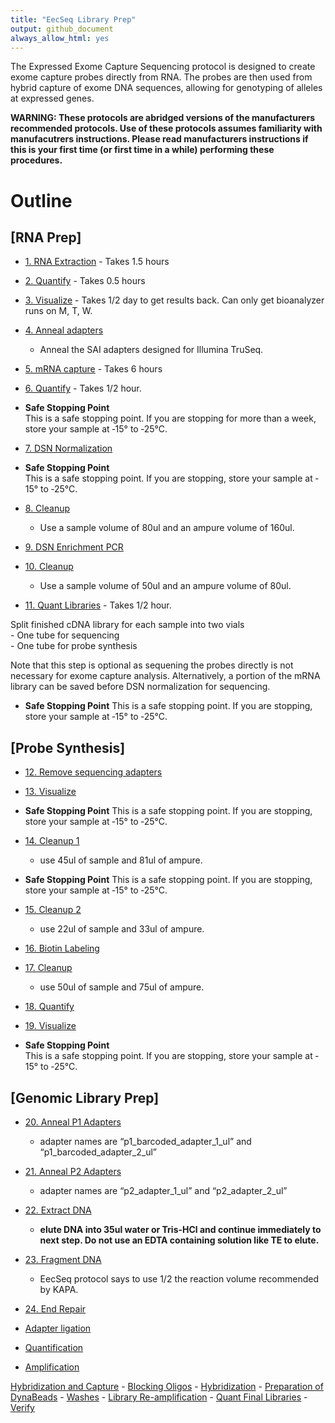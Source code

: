 ```yaml
---
title: "EecSeq Library Prep"
output: github_document
always_allow_html: yes
---
```



The Expressed Exome Capture Sequencing protocol is designed to create exome capture probes directly from RNA.  The probes are then used from hybrid capture of exome DNA sequences, allowing for genotyping of alleles at expressed genes.

**WARNING: These protocols are abridged versions of the manufacturers recommended protocols.  Use of these protocols assumes familiarity with manufacutrers instructions.  Please read manufacturers instructions if this is your first time (or first time in a while) performing these procedures.**

# Outline

## [RNA Prep]
- [1. RNA Extraction](https://pinskylab.github.io/laboratory/protocols/rna_extraction_tri.nb.html)  - Takes 1.5 hours
- [2. Quantify](https://pinskylab.github.io/laboratory/protocols/quant_rna.nb.html) - Takes 0.5 hours 
- [3. Visualize](https://pinskylab.github.io/laboratory/protocols/bioanalyzer.nb.html) - Takes 1/2 day to get results back.  Can only get bioanalyzer runs on M, T, W.
- [4. Anneal adapters](https://pinskylab.github.io/laboratory/protocols/anneal.nb.html)  
  - Anneal the SAI adapters designed for Illumina TruSeq.
  
- [5. mRNA capture](https://pinskylab.github.io/laboratory/protocols/mrna-hyper.nb.html) - Takes 6 hours

- [6. Quantify](https://pinskylab.github.io/laboratory/protocols/quant_dna.nb.html) - Takes 1/2 hour.
- **Safe Stopping Point**  
This is a safe stopping point. If you are stopping for more than a week, store your sample at ‐15° to ‐25°C.  
- [7. DSN Normalization](https://pinskylab.github.io/laboratory/protocols/dsn-norm.nb.html)  
- **Safe Stopping Point**  
This is a safe stopping point. If you are stopping, store your sample at ‐15° to ‐25°C.
- [8. Cleanup](https://pinskylab.github.io/laboratory/protocols/ampure.nb.html)  
  

  - Use a sample volume of 80ul and an ampure volume of 160ul.  

- [9. DSN Enrichment PCR](https://pinskylab.github.io/laboratory/protocols/dsn-pcr.nb.html)
- [10. Cleanup](https://pinskylab.github.io/laboratory/protocols/ampure.nb.html)    

  - Use a sample volume of 50ul and an ampure volume of 80ul.  

- [11. Quant Libraries](https://pinskylab.github.io/laboratory/protocols/quant_dna.nb.html) - Takes 1/2 hour.

Split finished cDNA library for each sample into two vials  
- One tube for sequencing  
- One tube for probe synthesis  

Note that this step is optional as sequening the probes directly is not necessary for exome capture analysis. Alternatively, a portion of the mRNA library can be saved before DSN normalization for sequencing.

- **Safe Stopping Point**
This is a safe stopping point. If you are stopping, store your sample at ‐15° to ‐25°C.

## [Probe Synthesis]
- [12. Remove sequencing adapters]((https://pinskylab.github.io/laboratory/protocols/remove-adapters_eecseq.nb.html))  
- [13. Visualize](https://pinskylab.github.io/laboratory/protocols/bioanalyzer.nb.html)  
- **Safe Stopping Point**
This is a safe stopping point. If you are stopping, store your sample at ‐15° to ‐25°C.  
- [14. Cleanup 1](https://pinskylab.github.io/laboratory/protocols/ampure.nb.html)  
  - use 45ul of sample and 81ul of ampure.  

- **Safe Stopping Point**
This is a safe stopping point. If you are stopping, store your sample at ‐15° to ‐25°C. 

- [15. Cleanup 2](https://pinskylab.github.io/laboratory/protocols/ampure.nb.html)  
  - use 22ul of sample and 33ul of ampure.  
  
- [16. Biotin Labeling](https://pinskylab.github.io/laboratory/protocols/biotin_eecseq.nb.html)
- [17. Cleanup](https://pinskylab.github.io/laboratory/protocols/ampure.nb.html)  
  - use 50ul of sample and 75ul of ampure.  

- [18. Quantify](https://pinskylab.github.io/laboratory/protocols/Qubit-HS.nb.html)  
- [19. Visualize](https://pinskylab.github.io/laboratory/protocols/bioanalyzer.nb.html)  
- **Safe Stopping Point**  
This is a safe stopping point. If you are stopping, store your sample at ‐15° to ‐25°C.

## [Genomic Library Prep]
- [20. Anneal P1 Adapters](https://pinskylab.github.io/laboratory/protocols/anneal.nb.html)  
    - adapter names are "p1_barcoded_adapter_1_ul" and "p1_barcoded_adapter_2_ul"
    
- [21. Anneal P2 Adapters](https://pinskylab.github.io/laboratory/protocols/anneal.nb.html)  
    - adapter names are "p2_adapter_1_ul" and "p2_adapter_2_ul"
    
- [22. Extract DNA](https://pinskylab.github.io/laboratory/protocols/dna_extraction_ali.nb.html)  
    - **elute DNA into 35ul water or Tris-HCl and continue immediately to next step.  Do not use an EDTA containing solution like TE to elute.**    

- [23. Fragment DNA](https://pinskylab.github.io/laboratory/protocols/kapa-hyper.nb.html)  

    - EecSeq protocol says to use 1/2 the reaction volume recommended by KAPA.
    
- [24. End Repair](https://pinskylab.github.io/laboratory/protocols/end-repair.nb.html)

- [Adapter ligation](#adapter-ligation)
- [Quantification](#quant-samples)
- [Amplification](#library-amplification)

[Hybridization and Capture](#hybridization-and-capture)
- [Blocking Oligos](#blocking-oligos)
- [Hybridization](#hybridization)
	- [Preparation of DynaBeads](#preparation-of-dynabeads)
	- [Washes](#washes)
- [Library Re-amplification](#library-re-amplification)
- [Quant Final Libraries](#quant-samples)
- [Verify](#verify)


